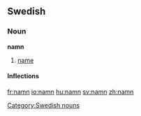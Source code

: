==Swedish==
===Noun===
'''namn''' 

# [[name]]

====Inflections====
{{sv-noun|gender=Neuter|namn|namnet|namn|namnen|namns|namnets|namns|namnens}}

[[Category:Swedish nouns]]


[[fr:namn]]
[[io:namn]]
[[hu:namn]]
[[sv:namn]]
[[zh:namn]]